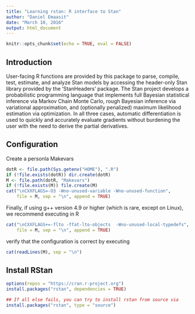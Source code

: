 ```yaml
---
title: "Learning rstan: R interface to Stan"
author: "Daniel Emaasit"
date: "March 10, 2016"
output: html_document
---
```


```r
knitr::opts_chunk$set(echo = TRUE, eval = FALSE)
```

## Introduction

User-facing R functions are provided by this package to parse, compile, test, estimate, and analyze Stan models by accessing the header-only Stan library provided by the 'StanHeaders' package. The Stan project develops a probabilistic programming language that implements full Bayesian statistical inference via Markov Chain Monte Carlo, rough Bayesian inference via variational approximation, and (optionally penalized) maximum likelihood estimation via optimization. In all three cases, automatic differentiation is used to quickly and accurately evaluate gradients without burdening the user with the need to derive the partial derivatives.

## Configuration
Create a personla Makevars
```r
dotR <- file.path(Sys.getenv("HOME"), ".R")
if (!file.exists(dotR)) dir.create(dotR)
M <- file.path(dotR, "Makevars")
if (!file.exists(M)) file.create(M)
cat("\nCXXFLAGS=-O3 -Wno-unused-variable -Wno-unused-function", 
    file = M, sep = "\n", append = TRUE)
```

Finally, if using g++ version 4.9 or higher (which is rare, except on Linux), we recommend executing in R
```r
cat("\nCXXFLAGS+=-flto -ffat-lto-objects  -Wno-unused-local-typedefs", 
    file = M, sep = "\n", append = TRUE)
```

verify that the configuration is correct by executing
```r
cat(readLines(M), sep = "\n")
```

## Install RStan
```r
options(repos = "https://cran.r-project.org")
install.packages("rstan", dependencies = TRUE)

## If all else fails, you can try to install rstan from source via
install.packages("rstan", type = "source")
```
